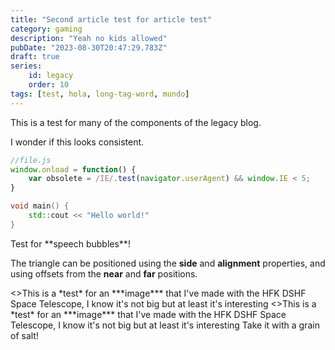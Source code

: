 ---
title: "Second article test for article test"
category: gaming
description: "Yeah no kids allowed"
pubDate: "2023-08-30T20:47:29.783Z"
draft: true
series:
    id: legacy
    order: 10
tags: [test, hola, long-tag-word, mundo]
---



<AlertBox title="Test!">
This is a test for many of the components of the legacy blog.
</AlertBox>

I wonder if this looks consistent.

```js
//file.js
window.onload = function() {
    var obsolete = /IE/.test(navigator.userAgent) && window.IE < 5;
}
```

```cpp
void main() {
    std::cout << "Hello world!"
}
```

<TextBubble theme="yonic" position="bottom" alignment="far">
Test for **speech bubbles**!

The triangle can be positioned using the **side** and **alignment** properties, and using offsets from the **near** and **far** positions.
</TextBubble>
<Chara name="yonic" position="right" set="summer" sprite="annoyed" thoughts="I've worked too hard on this..." />

<Picture src={Test} alt="Test image">
    <>This is a *test* for an ***image*** that I've made with the HFK DSHF Space Telescope, I know it's not big but at least it's interesting</>
</Picture>
<Picture src={Test} alt="Test image" width="200">
    <>This is a *test* for an ***image*** that I've made with the HFK DSHF Space Telescope, I know it's not big but at least it's interesting</>
</Picture>
Take it with a grain of salt!